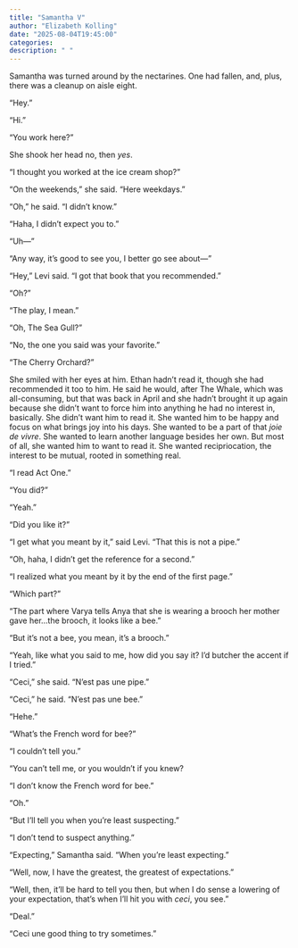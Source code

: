 ```yaml
---
title: "Samantha V"
author: "Elizabeth Kolling"
date: "2025-08-04T19:45:00"
categories: 
description: " "
---
```



Samantha was turned around by the nectarines. One had fallen, and, plus, there was a cleanup on aisle eight. 

“Hey.”

“Hi.”

"You work here?"

She shook her head no, then *yes*.

"I thought you worked at the ice cream shop?"

"On the weekends," she said. "Here weekdays."

"Oh," he said. "I didn't know."

"Haha, I didn't expect you to."

"Uh—"

"Any way, it's good to see you, I better go see about—"

“Hey,” Levi said. “I got that book that you recommended.”

“Oh?”

“The play, I mean.”

“Oh, The Sea Gull?”

“No, the one you said was your favorite.”

“The Cherry Orchard?”

She smiled with her eyes at him. Ethan hadn’t read it, though she had recommended it too to him. He said he would, after The Whale, which was all-consuming, but that was back in April and she hadn’t brought it up again because she didn’t want to force him into anything he had no interest in, basically. She didn’t want him to read it. She wanted him to be happy and focus on what brings joy into his days. She wanted to be a part of that *joie de vivre*. She wanted to learn another language besides her own. But most of all, she wanted him to want to read it. She wanted recipriocation, the interest to be mutual, rooted in something real.   

“I read Act One.”

“You did?”

“Yeah.”

“Did you like it?”

“I get what you meant by it,” said Levi. “That this is not a pipe.” 

“Oh, haha, I didn’t get the reference for a second.”

“I realized what you meant by it by the end of the first page.”

“Which part?”

“The part where Varya tells Anya that she is wearing a brooch her mother gave her…the brooch, it looks like a bee.” 

“But it’s not a bee, you mean, it’s a brooch.” 

“Yeah, like what you said to me, how did you say it? I’d butcher the accent if I tried.”

“Ceci,” she said. “N’est pas une pipe.” 

“Ceci,” he said. “N’est pas une bee.”

“Hehe.”

“What’s the French word for bee?”

“I couldn’t tell you.”

“You can’t tell me, or you wouldn’t if you knew?

“I don’t know the French word for bee.”

“Oh.”

“But I’ll tell you when you’re least suspecting.”

“I don’t tend to suspect anything.” 

“Expecting,” Samantha said. “When you’re least expecting.”

“Well, now, I have the greatest, the greatest of expectations.”

“Well, then, it’ll be hard to tell you then, but when I do sense a lowering of your expectation, that’s when I’ll hit you with *ceci*, you see.”

“Deal.”

“Ceci une good thing to try sometimes.”